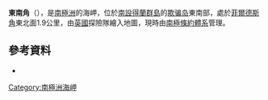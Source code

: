 {{for|[[澳大利亞|澳大利亞]][[塔斯馬尼亞島|塔斯馬尼亞島]]東南角|東南角 (塔斯馬尼亞島)}}
'''東南角'''（{{lang-en|South East Point}}），是[[南極洲|南極洲]]的海岬，位於[[南設得蘭群島|南設得蘭群島]]的[[欺骗岛|欺骗岛]]東南部，處於[[菲爾德斯角|菲爾德斯角]]東北面1.9公里，由[[英國|英國]]探險隊繪入地圖，現時由[[南極條約體系|南極條約體系]]管理。

{{coord|62|59|S|60|31|W|display=title}}

==參考資料==
*{{usgs-gazetteer}}
{{wiktionary|south|east}}
{{Antarctica-geo-stub}}
[[Category:南極洲海岬|Category:南極洲海岬]]